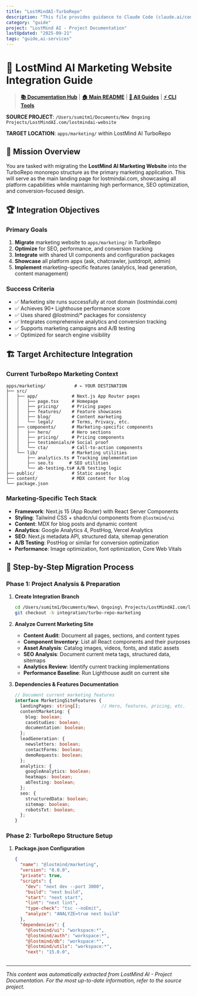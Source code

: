 ```yaml
---
title: "LostMindAI-TurboRepo"
description: "This file provides guidance to Claude Code (claude.ai/code) when working with code in this repository."
category: "guide"
project: "LostMind AI - Project Documentation"
lastUpdated: "2025-09-21"
tags: "guide,ai-services"
---
```


# 🌟 LostMind AI Marketing Website Integration Guide

> **[📚 Documentation Hub](../README.md)** | **[🏠 Main README](../../README.md)** | **[🔧 All Guides](../README.md#integration-guides)** | **[⚡ CLI Tools](CLI_DEVELOPMENT_TOOLKIT.md)**

**SOURCE PROJECT**: `/Users/sumitm1/Documents/New Ongoing Projects/LostMindAI.com/lostmindai-website`

**TARGET LOCATION**: `apps/marketing/` within LostMind AI TurboRepo

## 🎯 Mission Overview

You are tasked with migrating the **LostMind AI Marketing Website** into the TurboRepo monorepo structure as the primary marketing application. This will serve as the main landing page for lostmindai.com, showcasing all platform capabilities while maintaining high performance, SEO optimization, and conversion-focused design.

## 🏆 Integration Objectives

### Primary Goals
1. **Migrate** marketing website to `apps/marketing/` in TurboRepo
2. **Optimize** for SEO, performance, and conversion tracking
3. **Integrate** with shared UI components and configuration packages
4. **Showcase** all platform apps (ask, chatcrawler, justdropit, admin)
5. **Implement** marketing-specific features (analytics, lead generation, content management)

### Success Criteria
- ✅ Marketing site runs successfully at root domain (lostmindai.com)
- ✅ Achieves 90+ Lighthouse performance score
- ✅ Uses shared @lostmind/* packages for consistency
- ✅ Integrates comprehensive analytics and conversion tracking
- ✅ Supports marketing campaigns and A/B testing
- ✅ Optimized for search engine visibility

## 🏗️ Target Architecture Integration

### Current TurboRepo Marketing Context
```
apps/marketing/           # ← YOUR DESTINATION
├── src/
│   ├── app/             # Next.js App Router pages
│   │   ├── page.tsx     # Homepage
│   │   ├── pricing/     # Pricing pages
│   │   ├── features/    # Feature showcases
│   │   ├── blog/        # Content marketing
│   │   └── legal/       # Terms, Privacy, etc.
│   ├── components/      # Marketing-specific components
│   │   ├── hero/        # Hero sections
│   │   ├── pricing/     # Pricing components
│   │   ├── testimonials/# Social proof
│   │   └── cta/         # Call-to-action components
│   └── lib/             # Marketing utilities
│       ├── analytics.ts # Tracking implementation
│       ├── seo.ts      # SEO utilities
│       └── ab-testing.ts# A/B testing logic
├── public/              # Static assets
├── content/             # MDX content for blog
└── package.json
```

### Marketing-Specific Tech Stack
- **Framework**: Next.js 15 (App Router) with React Server Components
- **Styling**: Tailwind CSS + shadcn/ui components from `@lostmind/ui`
- **Content**: MDX for blog posts and dynamic content
- **Analytics**: Google Analytics 4, PostHog, Vercel Analytics
- **SEO**: Next.js metadata API, structured data, sitemap generation
- **A/B Testing**: PostHog or similar for conversion optimization
- **Performance**: Image optimization, font optimization, Core Web Vitals

## 🔄 Step-by-Step Migration Process

### Phase 1: Project Analysis & Preparation

1. **Create Integration Branch**
   ```bash
   cd /Users/sumitm1/Documents/New\ Ongoing\ Projects/LostMindAI.com/lostmindai-website
   git checkout -b integration/turbo-repo-marketing
   ```

2. **Analyze Current Marketing Site**
   - **Content Audit**: Document all pages, sections, and content types
   - **Component Inventory**: List all React components and their purposes
   - **Asset Analysis**: Catalog images, videos, fonts, and static assets
   - **SEO Analysis**: Document current meta tags, structured data, sitemaps
   - **Analytics Review**: Identify current tracking implementations
   - **Performance Baseline**: Run Lighthouse audit on current site

3. **Dependencies & Features Documentation**
   ```typescript
   // Document current marketing features
   interface MarketingSiteFeatures {
     landingPages: string[];        // Hero, features, pricing, etc.
     contentMarketing: {
       blog: boolean;
       caseStudies: boolean;
       documentation: boolean;
     };
     leadGeneration: {
       newsletters: boolean;
       contactForms: boolean;
       demoRequests: boolean;
     };
     analytics: {
       googleAnalytics: boolean;
       heatmaps: boolean;
       abTesting: boolean;
     };
     seo: {
       structuredData: boolean;
       sitemap: boolean;
       robotsTxt: boolean;
     };
   }
   ```

### Phase 2: TurboRepo Structure Setup

1. **Package.json Configuration**
   ```json
   {
     "name": "@lostmind/marketing",
     "version": "0.0.0",
     "private": true,
     "scripts": {
       "dev": "next dev --port 3000",
       "build": "next build",
       "start": "next start",
       "lint": "next lint",
       "type-check": "tsc --noEmit",
       "analyze": "ANALYZE=true next build"
     },
     "dependencies": {
       "@lostmind/ui": "workspace:*",
       "@lostmind/auth": "workspace:*",
       "@lostmind/db": "workspace:*",
       "@lostmind/utils": "workspace:*",
       "next": "15.0.0",
  

---
*This content was automatically extracted from LostMind AI - Project Documentation. For the most up-to-date information, refer to the source project.*
